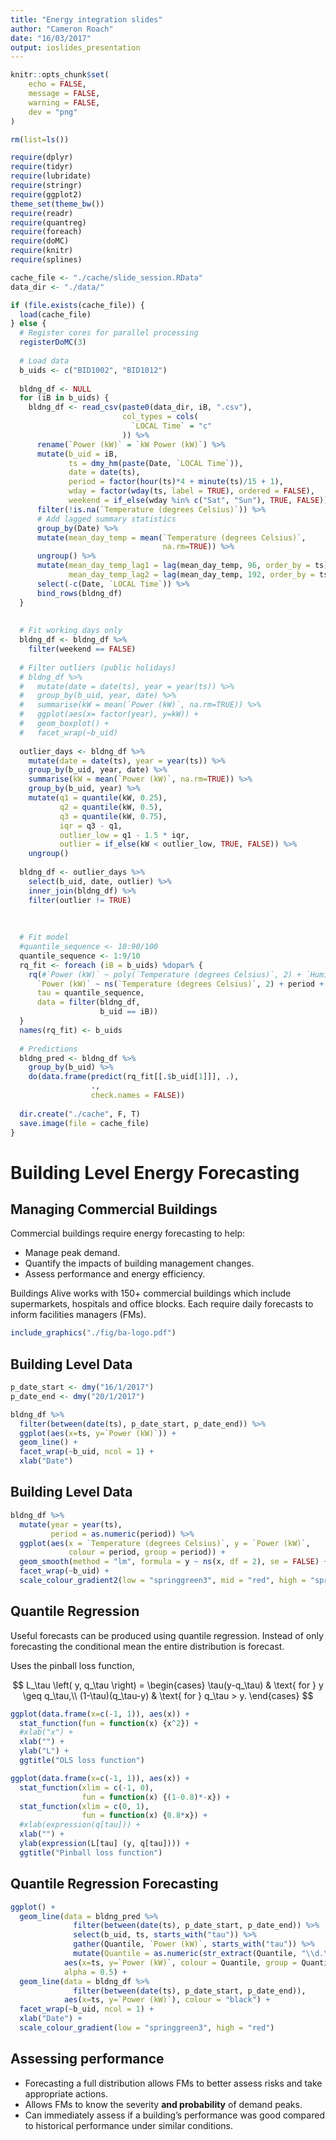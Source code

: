 ```yaml
---
title: "Energy integration slides"
author: "Cameron Roach"
date: "16/03/2017"
output: ioslides_presentation
---
```



```r
knitr::opts_chunk$set(
	echo = FALSE,
	message = FALSE,
	warning = FALSE,
	dev = "png"
)

rm(list=ls())

require(dplyr)
require(tidyr)
require(lubridate)
require(stringr)
require(ggplot2)
theme_set(theme_bw())
require(readr)
require(quantreg)
require(foreach)
require(doMC)
require(knitr)
require(splines)

cache_file <- "./cache/slide_session.RData"
data_dir <- "./data/"

if (file.exists(cache_file)) {
  load(cache_file)
} else {
  # Register cores for parallel processing
  registerDoMC(3)
  
  # Load data
  b_uids <- c("BID1002", "BID1012")
  
  bldng_df <- NULL
  for (iB in b_uids) {
    bldng_df <- read_csv(paste0(data_dir, iB, ".csv"),
                         col_types = cols(
                           `LOCAL Time` = "c"
                         )) %>%
      rename(`Power (kW)` = `kW Power (kW)`) %>% 
      mutate(b_uid = iB,
             ts = dmy_hm(paste(Date, `LOCAL Time`)),
             date = date(ts),
             period = factor(hour(ts)*4 + minute(ts)/15 + 1),
             wday = factor(wday(ts, label = TRUE), ordered = FALSE),
             weekend = if_else(wday %in% c("Sat", "Sun"), TRUE, FALSE)) %>% 
      filter(!is.na(`Temperature (degrees Celsius)`)) %>% 
      # Add lagged summary statistics
      group_by(Date) %>% 
      mutate(mean_day_temp = mean(`Temperature (degrees Celsius)`,
                                  na.rm=TRUE)) %>% 
      ungroup() %>% 
      mutate(mean_day_temp_lag1 = lag(mean_day_temp, 96, order_by = ts),
             mean_day_temp_lag2 = lag(mean_day_temp, 192, order_by = ts)) %>% 
      select(-c(Date, `LOCAL Time`)) %>% 
      bind_rows(bldng_df)
  }
  
  
  # Fit working days only
  bldng_df <- bldng_df %>% 
    filter(weekend == FALSE)
  
  # Filter outliers (public holidays)
  # bldng_df %>%
  #   mutate(date = date(ts), year = year(ts)) %>%
  #   group_by(b_uid, year, date) %>%
  #   summarise(kW = mean(`Power (kW)`, na.rm=TRUE)) %>%
  #   ggplot(aes(x= factor(year), y=kW)) +
  #   geom_boxplot() +
  #   facet_wrap(~b_uid)
  
  outlier_days <- bldng_df %>% 
    mutate(date = date(ts), year = year(ts)) %>% 
    group_by(b_uid, year, date) %>% 
    summarise(kW = mean(`Power (kW)`, na.rm=TRUE)) %>% 
    group_by(b_uid, year) %>% 
    mutate(q1 = quantile(kW, 0.25),
           q2 = quantile(kW, 0.5),
           q3 = quantile(kW, 0.75),
           iqr = q3 - q1,
           outlier_low = q1 - 1.5 * iqr,
           outlier = if_else(kW < outlier_low, TRUE, FALSE)) %>% 
    ungroup()
  
  bldng_df <- outlier_days %>% 
    select(b_uid, date, outlier) %>% 
    inner_join(bldng_df) %>% 
    filter(outlier != TRUE)
  
  
  
  # Fit model
  #quantile_sequence <- 10:90/100
  quantile_sequence <- 1:9/10
  rq_fit <- foreach (iB = b_uids) %dopar% {
    rq(#`Power (kW)` ~ poly(`Temperature (degrees Celsius)`, 2) + `Humidity (%)` + period + mean_day_temp_lag1 + mean_day_temp_lag2,
      `Power (kW)` ~ ns(`Temperature (degrees Celsius)`, 2) + period + mean_day_temp_lag1 + mean_day_temp_lag2,
      tau = quantile_sequence,
      data = filter(bldng_df,
                    b_uid == iB))
  }
  names(rq_fit) <- b_uids
  
  # Predictions
  bldng_pred <- bldng_df %>% 
    group_by(b_uid) %>% 
    do(data.frame(predict(rq_fit[[.$b_uid[1]]], .),
                  .,
                  check.names = FALSE))
  
  dir.create("./cache", F, T)
  save.image(file = cache_file)
}
```


# Building Level Energy Forecasting

## Managing Commercial Buildings

Commercial buildings require energy forecasting to help:

- Manage peak demand.
- Quantify the impacts of building management changes.
- Assess performance and energy efficiency.

Buildings Alive works with 150+ commercial buildings which include supermarkets, hospitals and office blocks. Each require daily forecasts to inform facilities managers (FMs).

```r
include_graphics("./fig/ba-logo.pdf")
```

## Building Level Data

```r
p_date_start <- dmy("16/1/2017")
p_date_end <- dmy("20/1/2017")

bldng_df %>% 
  filter(between(date(ts), p_date_start, p_date_end)) %>% 
  ggplot(aes(x=ts, y=`Power (kW)`)) + 
  geom_line() + 
  facet_wrap(~b_uid, ncol = 1) +
  xlab("Date")
```


## Building Level Data

```r
bldng_df %>% 
  mutate(year = year(ts),
         period = as.numeric(period)) %>% 
  ggplot(aes(x = `Temperature (degrees Celsius)`, y = `Power (kW)`,
             colour = period, group = period)) +
  geom_smooth(method = "lm", formula = y ~ ns(x, df = 2), se = FALSE) +
  facet_wrap(~b_uid) +
  scale_colour_gradient2(low = "springgreen3", mid = "red", high = "springgreen3", midpoint = 48)
```



## Quantile Regression

Useful forecasts can be produced using quantile regression. Instead of only forecasting the conditional mean the entire distribution is forecast.

Uses the pinball loss function,

$$
L_\tau \left( y, q_\tau \right) =
\begin{cases}
  \tau(y-q_\tau) & \text{ for } y \geq q_\tau,\\
  (1-\tau)(q_\tau-y) & \text{ for } q_\tau > y.
\end{cases}
$$

```r
ggplot(data.frame(x=c(-1, 1)), aes(x)) +  
  stat_function(fun = function(x) {x^2}) + 
  #xlab("x") + 
  xlab("") +
  ylab("L") + 
  ggtitle("OLS loss function") 

ggplot(data.frame(x=c(-1, 1)), aes(x)) +  
  stat_function(xlim = c(-1, 0), 
                fun = function(x) {(1-0.8)*-x}) + 
  stat_function(xlim = c(0, 1), 
                fun = function(x) {0.8*x}) + 
  #xlab(expression(q[tau])) + 
  xlab("") +
  ylab(expression(L[tau] (y, q[tau]))) + 
  ggtitle("Pinball loss function") 
``` 

## Quantile Regression Forecasting

```r
ggplot() +
  geom_line(data = bldng_pred %>% 
              filter(between(date(ts), p_date_start, p_date_end)) %>% 
              select(b_uid, ts, starts_with("tau")) %>% 
              gather(Quantile, `Power (kW)`, starts_with("tau")) %>% 
              mutate(Quantile = as.numeric(str_extract(Quantile, "\\d.\\d+"))),
            aes(x=ts, y=`Power (kW)`, colour = Quantile, group = Quantile),
            alpha = 0.5) +
  geom_line(data = bldng_df %>% 
              filter(between(date(ts), p_date_start, p_date_end)),
            aes(x=ts, y=`Power (kW)`), colour = "black") +
  facet_wrap(~b_uid, ncol = 1) +
  xlab("Date") +
  scale_colour_gradient(low = "springgreen3", high = "red")
```


## Assessing performance

* Forecasting a full distribution allows FMs to better assess risks and take appropriate actions.
* Allows FMs to know the severity __and probability__ of demand peaks.
* Can immediately assess if a building's performance was good compared to historical performance under similar conditions.